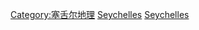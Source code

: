 {{Commonscat|National parks of the Seychelles}}

[[Category:塞舌尔地理|Category:塞舌尔地理]]
[[Category:非洲国家公园|Seychelles]]
[[Category:各国国家公园|Seychelles]]